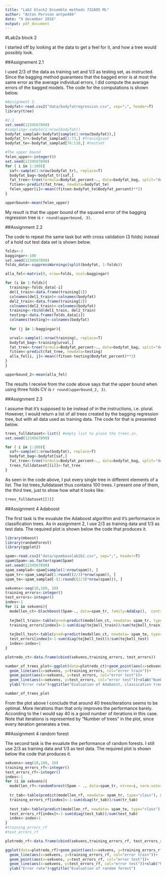 ```yaml
---
title: "Lab2 block2 Ensemble methods 732A95 ML"
author: "Anton Persson antpe404"
date: "9 december 2016"
output: pdf_document
---
```

#Lab2a block 2

I started off by looking at the data to get a feel for it, and how a tree would possibly look.

##Assignement 2.1

I used 2/3 of the data as training set and 1/3 as testing set, as instructed. Since the bagging method guarantees that the bagged error is at most the same error as the average individual errors, I did compute the average errors of the bagged models. The code for the computations is shown below.

```r
#Assignment 2.
bodyfat<-read.csv2("data/bodyfatregression.csv", sep=";", header=T)
library(tree)

#2.1
set.seed(1234567890)
#sampling<-sample(1:nrow(bodyfat))
bodyfat_samplad<-bodyfat[sample(1:nrow(bodyfat)),]
bodyfat_tr<-bodyfat_samplad[1:73,] #Traningsset
bodyfat_te<-bodyfat_samplad[74:110,] #testset

#The upper bound
felen_upper<-integer(0)
set.seed(1234567890)
for ( i in 1:100){
  saf<-sample(1:nrow(bodyfat_tr), replace=T)
  bodyfat_bag<-bodyfat_tr[saf,]
  fat_tree<-tree(formula=Bodyfat_percent~., data=bodyfat_bag, split="deviance")
  fitsen<-predict(fat_tree, newdata=bodyfat_te)
  felen_upper[i]<-mean((fitsen-bodyfat_te$Bodyfat_percent)**2)
}

upperbound<-mean(felen_upper)

```

My result is that the upper bound of the squared error of the bagging regression tree is `r round(upperbound, 3)`.

\newpage

##Assignment 2.2

The code to repeat the same task but with cross validation (3 folds) instead of a hold out test data set is shown below.

```r
folds<-3
baggingar<-100
set.seed(1234567890)
folds_data<-suppressWarnings(split(bodyfat, 1:folds)) 

alla_fel<-matrix(0, nrow=folds, ncol=baggingar)

for (i in 1:folds){
  training<-folds_data[-i]
  del1_train<-data.frame(training[1])
  colnames(del1_train)<-colnames(bodyfat)
  del2_train<-data.frame(training[2])
  colnames(del2_train)<-colnames(bodyfat)
  training<-rbind(del1_train, del2_train)
  testing<-data.frame(folds_data[i])
  colnames(testing)<-colnames(bodyfat)
  
  for (j in 1:baggingar){

  urval<-sample(1:nrow(training), replace=T)
  bodyfat_bag<-training[urval,]
  fat_tree<-tree(formula=Bodyfat_percent~., data=bodyfat_bag, split="deviance")
  fitsen<-predict(fat_tree, newdata=testing)
  alla_fel[i, j]<-mean((fitsen-testing$Bodyfat_percent)**2)
}
}

upperbound_2<-mean(alla_fel)

```

The results I receive from the code above says that the upper bound when using three folds CV is `r round(upperbound_2, 3)`.

\newpage

##Assignment 2.3

I assume that it's supposed to be \textit{trees} instead of \textit{tree} in the instructions, i.e. plural. However, I would return a list of all trees created by the bagging regression tree, but with all data used as training data. The code for that is presented below.

```r
trees_fulldataset<-list() #empty list to place the trees in.
set.seed(1234567890)

for ( i in 1:100){
  saf<-sample(1:nrow(bodyfat), replace=T)
  bodyfat_bag<-bodyfat[saf,]
  fat_tree<-tree(formula=Bodyfat_percent~., data=bodyfat_bag, split="deviance")
  trees_fulldataset[[i]]<-fat_tree
}

```

As seen in the code above, I put every single tree in different elements of a list.
The list trees_fulldataset thus contains 100 trees. 
I present one of them, the third tree, just to show how what it looks like.

```r
trees_fulldataset[[3]]

```


##Assignment 4 Adaboost

The first task is the evualute the Adaboost algorithm and it's performance in classification trees. As in assignment 2, I use 2/3 as training data and 1/3 as test data. The required plot is shown below the code that produces it.

```r

library(mboost)
library(randomForest)
library(ggplot2)

spam<-read.csv2("data/spambaselab2b2.csv", sep=";", header=T)
spam$Spam<-as.factor(spam$Spam)
set.seed(1234567890)
spam_samplad<-spam[sample(1:nrow(spam)), ]
spam_tr<-spam_samplad[1:round((2/3)*nrow(spam)), ]
spam_te<-spam_samplad[-(1:round((2/3)*nrow(spam))), ]

sekvens<-seq(10,100, 10)
training_errors<-integer()
test_errors<-integer()
index<-1
for (i in sekvens){
  modellen_ct<-blackboost(Spam~., data=spam_tr, family=AdaExp(),  control=boost_control(mstop=i))
  
  tejbell_train<-table(pred=predict(modellen_ct, newdata= spam_tr, type="class"), truth=spam_tr$Spam)
  training_errors[index]<-1-sum(diag(tejbell_train))/sum(tejbell_train)
  
  tejbell_test<-table(pred=predict(modellen_ct, newdata= spam_te, type="class"), truth=spam_te$Spam)
  test_errors[index]<-1-sum(diag(tejbell_test))/sum(tejbell_test)
  index<-index+1
}

plotredo_ct<-data.frame(cbind(sekvens,training_errors, test_errors))

number_of_trees_plot<-ggplot(data=plotredo_ct)+geom_point(aes(x=sekvens, y=training_errors, col="error train"))+
  geom_line(aes(x=sekvens, y=training_errors, col="error train"))+
  geom_point(aes(x=sekvens, y=test_errors, col="error test"))+
  geom_line(aes(x=sekvens, y=test_errors, col="error test"))+xlab("Number of trees")+
  ylab("Error rate")+ggtitle("Evaluation of Adaboost, classication tree")

number_of_trees_plot

```

From the plot above I conclude that around 40 trees/iterations seems to be optimal. More iterations than that only improves the performance barely. According to the \textit{elbow} I would say 40 is a good number of iterations in this case. Note that iterations is represented by "Number of trees" in the plot, since every iteration generates a tree.

##Assignment 4 random forest

The second task is the evualute the performance of random forests. I still use 2/3 as training data and 1/3 as test data. The required plot is shown below the code that produces it.

```r
sekvens<-seq(10,100, 10)
training_errors_rf<-integer()
test_errors_rf<-integer()
index<-1
for (i in sekvens){
  modellen_rf<-randomForest(Spam ~ ., data=spam_tr, ntree=i, norm.votes=FALSE)
  
  tr_tab<-table(predict(modellen_rf, newdata= spam_tr, type="class"), spam_tr$Spam)
  training_errors_rf[index]<-1-sum(diag(tr_tab))/sum(tr_tab)
  
  test_tab<-table(predict(modellen_rf, newdata= spam_te, type="class"), spam_te$Spam)
  test_errors_rf[index]<-1-sum(diag(test_tab))/sum(test_tab)
  index<-index+1
}
#training_errors_rf
#test_errors_rf

plotredo_rf<-data.frame(cbind(sekvens,training_errors_rf, test_errors_rf))

ggplot(data=plotredo_rf)+geom_point(aes(x=sekvens, y=training_errors_rf, col="error train"))+
  geom_line(aes(x=sekvens, y=training_errors_rf, col="error train"))+
  geom_point(aes(x=sekvens, y=test_errors_rf, col="error test"))+
  geom_line(aes(x=sekvens, y=test_errors_rf, col="error test"))+xlab("Number of trees")+
  ylab("Error rate")+ggtitle("Evaluation of random forest")


```

